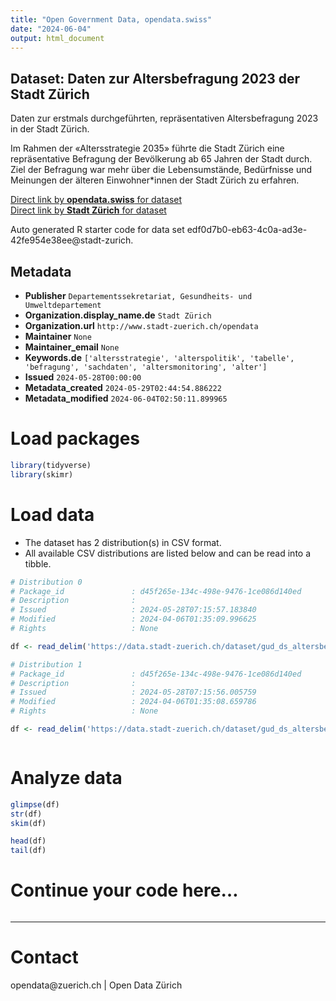 ```yaml
---
title: "Open Government Data, opendata.swiss"
date: "2024-06-04"
output: html_document
---
```


## Dataset: Daten zur Altersbefragung 2023 der Stadt Zürich

Daten zur erstmals durchgeführten, repräsentativen Altersbefragung 2023 in der Stadt Zürich. 

Im Rahmen der «Altersstrategie 2035» führte die Stadt Zürich eine repräsentative Befragung der Bevölkerung ab 65 Jahren der Stadt durch. Ziel der Befragung war mehr über die Lebensumstände, Bedürfnisse und Meinungen der älteren Einwohner*innen der Stadt Zürich zu erfahren.


[Direct link by **opendata.swiss** for dataset](https://opendata.swiss/de/dataset/daten-zur-altersbefragung-2023-der-stadt-zurich)<br>
[Direct link by **Stadt Zürich** for dataset](https://data.stadt-zuerich.ch/dataset/gud_ds_altersbefragung)

Auto generated R starter code for data set edf0d7b0-eb63-4c0a-ad3e-42fe954e38ee@stadt-zurich.

## Metadata

- **Publisher** `Departementssekretariat, Gesundheits- und Umweltdepartement`
- **Organization.display_name.de** `Stadt Zürich`
- **Organization.url** `http://www.stadt-zuerich.ch/opendata`
- **Maintainer** `None`
- **Maintainer_email** `None`
- **Keywords.de** `['altersstrategie', 'alterspolitik', 'tabelle', 'befragung', 'sachdaten', 'altersmonitoring', 'alter']`
- **Issued** `2024-05-28T00:00:00`
- **Metadata_created** `2024-05-29T02:44:54.886222`
- **Metadata_modified** `2024-06-04T02:50:11.899965`


# Load packages

```r

library(tidyverse)
library(skimr)

```

# Load data

-   The dataset has 2 distribution(s) in CSV format.
-   All available CSV distributions are listed below and can be read into a tibble.

```r

# Distribution 0
# Package_id               : d45f265e-134c-498e-9476-1ce086d140ed
# Description              : 
# Issued                   : 2024-05-28T07:15:57.183840
# Modified                 : 2024-04-06T01:35:09.996625
# Rights                   : None

df <- read_delim('https://data.stadt-zuerich.ch/dataset/gud_ds_altersbefragung/download/Codelist_Altersbefragung_OGD.csv')

# Distribution 1
# Package_id               : d45f265e-134c-498e-9476-1ce086d140ed
# Description              : 
# Issued                   : 2024-05-28T07:15:56.005759
# Modified                 : 2024-04-06T01:35:08.659786
# Rights                   : None

df <- read_delim('https://data.stadt-zuerich.ch/dataset/gud_ds_altersbefragung/download/Altersbefragung_OGD.csv')



```

# Analyze data

```r

glimpse(df)
str(df)
skim(df)

head(df)
tail(df)

```

# Continue your code here...

```r

```

------------------------------------------------------------------------

# Contact

opendata@zuerich.ch | Open Data Zürich
